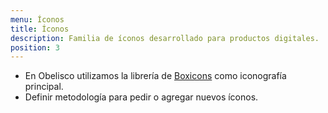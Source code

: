 ```yaml
---
menu: Íconos
title: Íconos
description: Familia de íconos desarrollado para productos digitales.
position: 3
---
```


- En Obelisco utilizamos la librería de [Boxicons](https://boxicons.com/) como iconografía principal.
- Definir metodología para pedir o agregar nuevos íconos.
